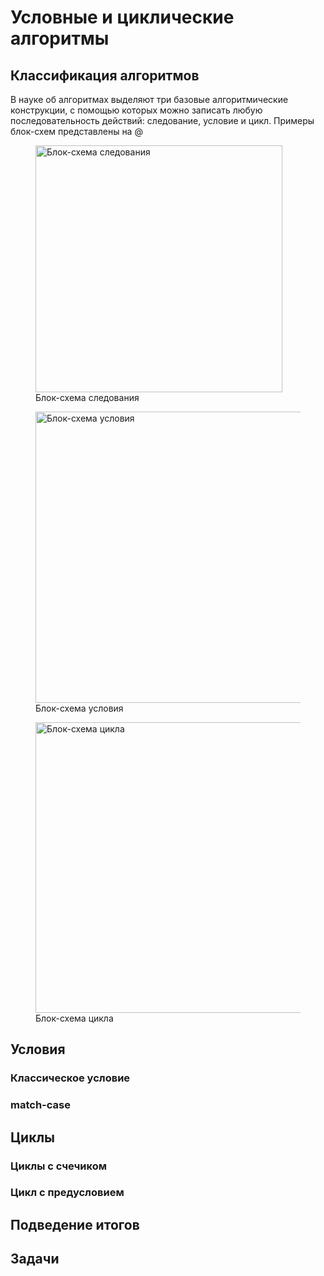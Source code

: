 # Условные и циклические алгоритмы

## Классификация алгоритмов

В науке об алгоритмах выделяют три базовые алгоритмические конструкции, с помощью которых можно записать любую последовательность действий: следование, условие и цикл. Примеры блок-схем представлены на \@

![Блок-схема следования](images/5_sequence.png){#fig-alg_seq width="395"}

![Блок-схема условия](images/5_condition.png){#fig_condition width="466"}

![Блок-схема цикла](images/5_cycle.png){#fig-cycle width="465"}

## Условия

### Классическое условие

### match-case

## Циклы

### Циклы с счечиком

### Цикл с предусловием

## Подведение итогов

## Задачи